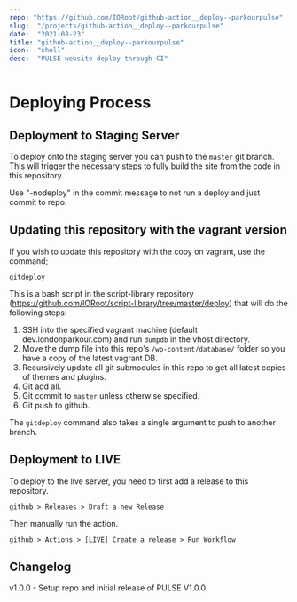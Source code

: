 ```yaml
---
repo: "https://github.com/IORoot/github-action__deploy--parkourpulse"
slug:  "/projects/github-action__deploy--parkourpulse"
date:  "2021-08-23"
title: "github-action__deploy--parkourpulse"
icon:  "shell"
desc:  "PULSE website deploy through CI"
---
```



# Deploying Process

## Deployment to Staging Server

To deploy onto the staging server you can push to the `master` git branch. This will trigger the necessary steps to fully build the site from the code in this repository.

Use "-nodeploy" in the commit message   to not run a deploy and just commit to repo.

## Updating this repository with the vagrant version

If you wish to update this repository with the copy on vagrant, use the command;

```
gitdeploy
```

This is a bash script in the script-library repository (https://github.com/IORoot/script-library/tree/master/deploy) that will do the following steps:

1. SSH into the specified vagrant machine (default dev.londonparkour.com) and run `dumpdb` in the vhost directory.
1. Move the dump file into this repo's `/wp-content/database/` folder so you have a copy of the latest vagrant DB.
1. Recursively update all git submodules in this repo to get all latest copies of themes and plugins.
1. Git add all.
1. Git commit to `master` unless otherwise specified.
1. Git push to github.

The `gitdeploy` command also takes a single argument to push to another branch.


## Deployment to LIVE

To deploy to the live server, you need to first add a release to this repository.

```
github > Releases > Draft a new Release
```

Then manually run the action.
```
github > Actions > [LIVE] Create a release > Run Workflow
```


## Changelog

v1.0.0 - Setup repo and initial release of PULSE V1.0.0 